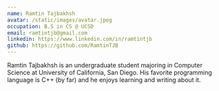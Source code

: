 ```yaml
---
name: Ramtin Tajbakhsh
avatar: /static/images/avatar.jpeg
occupation: B.S in CS @ UCSD
email: ramtintjb@gmail.com
linkedin: https://www.linkedin.com/in/ramtintjb
github: https://github.com/RamtinTJB
---
```


Ramtin Tajbakhsh is an undergraduate student majoring in Computer Science at University of California, San Diego. His favorite programming language is C++ (by far) and he enjoys learning and writing about it.

